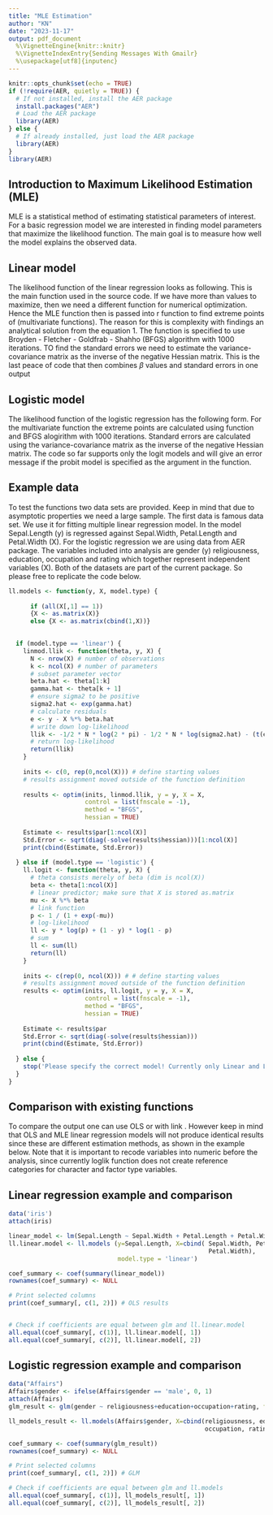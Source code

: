 ```yaml
---
title: "MLE Estimation"
author: "KN"
date: "2023-11-17"
output: pdf_document
  %\VignetteEngine{knitr::knitr}
  %\VignetteIndexEntry{Sending Messages With Gmailr}
  %\usepackage[utf8]{inputenc}
---
```


```r
knitr::opts_chunk$set(echo = TRUE)
if (!require(AER, quietly = TRUE)) {
  # If not installed, install the AER package
  install.packages("AER")
  # Load the AER package
  library(AER)
} else {
  # If already installed, just load the AER package
  library(AER)
}
library(AER)
```

## Introduction to Maximum Likelihood Estimation (MLE)
MLE is a statistical method of estimating statistical parameters of interest. For a basic regression model we are interested in finding model parameters that maximize the likelihood function. The main goal is to measure how well the model explains the observed data.  

## Linear model
The likelihood function of the linear regression looks as following. 
\begin{equation}
-\frac{1}{2} N \log(2 \pi) - \frac{1}{2} N \log(\hat{\sigma}^2) - \frac{1}{2\sigma^2}(y'y-2y'X\beta+\beta'X'X\beta)
\end{equation}
This is the main function used in the source code. If we have more than values to maximize, then we need a different function for numerical optimization. Hence the MLE function then is passed into r \textit{optim} function to find extreme points of (multivariate functions). The reason for this is complexity with findings an analytical solution from the equation 1. The \textit{optim} function is specified to use Broyden - Fletcher - Goldfrab - Shahho (BFGS) algorithm with 1000 iterations. TO find the standard errors we need to estimate the variance-covariance matrix as the inverse of the negative Hessian matrix. This is the last peace of code that then combines $\beta$ values and standard errors in one output

## Logistic model
The likelihood function of the logistic regression has the following form. 
\begin{equation}
y \cdot \log\left(\frac{1}{{1 + \exp(-\mu)}}\right) + (1 - y) \cdot \log\left(1 - \frac{1}{{1 + \exp(-\mu)}}\right)
\end{equation}
For the multivariate function the extreme points are calculated using \textit{optim} function and BFGS alogirithm with 1000 iterations. Standard errors are calculated using the variance-covariance matrix as the inverse of the negative Hessian matrix. The code so far supports only the logit models and will give an error message if the probit model is specified as the argument in the function.


## Example data
To test the functions two data sets are provided. Keep in mind that due to asymptotic properties we need a large sample. The first data is famous \textit{iris} data set. We use it for fitting multiple linear regression model. In the model Sepal.Length (y) is regressed against Sepal.Width, Petal.Length and Petal.Width (X). For the logistic regression we are using \textit{Affairs} data from AER package. The variables included into analysis are gender (y) religiousness, education, occupation and rating which together represent independent variables (X). Both of the datasets are part of the current package. So please free to replicate the code below.

```r
ll.models <- function(y, X, model.type) {
      
      if (all(X[,1] == 1))
      {X <- as.matrix(X)}
      else {X <- as.matrix(cbind(1,X))}

      
  if (model.type == 'linear') {
    linmod.llik <- function(theta, y, X) {
      N <- nrow(X) # number of observations
      k <- ncol(X) # number of parameters
      # subset parameter vector
      beta.hat <- theta[1:k]
      gamma.hat <- theta[k + 1]
      # ensure sigma2 to be positive
      sigma2.hat <- exp(gamma.hat)
      # calculate residuals
      e <- y - X %*% beta.hat
      # write down log-likelihood
      llik <- -1/2 * N * log(2 * pi) - 1/2 * N * log(sigma2.hat) - (t(e) %*% e) / (2 * sigma2.hat)
      # return log-likelihood
      return(llik)
    }
    
    inits <- c(0, rep(0,ncol(X))) # define starting values
    # results assignment moved outside of the function definition
    
    results <- optim(inits, linmod.llik, y = y, X = X,
                     control = list(fnscale = -1),
                     method = "BFGS",
                     hessian = TRUE)
    
    Estimate <- results$par[1:ncol(X)]
    Std.Error <- sqrt(diag(-solve(results$hessian)))[1:ncol(X)]
    print(cbind(Estimate, Std.Error))
    
  } else if (model.type == 'logistic') {
    ll.logit <- function(theta, y, X) {
      # theta consists merely of beta (dim is ncol(X))
      beta <- theta[1:ncol(X)]
      # linear predictor; make sure that X is stored as.matrix
      mu <- X %*% beta
      # link function
      p <- 1 / (1 + exp(-mu))
      # log-likelihood
      ll <- y * log(p) + (1 - y) * log(1 - p)
      # sum
      ll <- sum(ll)
      return(ll)
    }
    
    inits <- c(rep(0, ncol(X))) # # define starting values
    # results assignment moved outside of the function definition
    results <- optim(inits, ll.logit, y = y, X = X,
                     control = list(fnscale = -1),
                     method = "BFGS",
                     hessian = TRUE)
    
    Estimate <- results$par
    Std.Error <- sqrt(diag(-solve(results$hessian)))
    print(cbind(Estimate, Std.Error))
    
  } else {
    stop('Please specify the correct model! Currently only Linear and Logistic (link=logit) models are supported')
  }
}
```



## Comparison with existing functions 
To compare the output one can use OLS \textit{lm()} or \textit{glm()} with link \textit{logit}. However keep in mind that OLS and MLE linear regression models will not produce identical results since these are different estimation methods, as shown in the example below. Note that it is important to recode variables into numeric before the analysis, since currently loglik function does not create reference categories for character and factor type variables.

## Linear regression example and comparison
```r

data('iris')
attach(iris)

linear_model <- lm(Sepal.Length ~ Sepal.Width + Petal.Length + Petal.Width)
ll.linear.model <- ll.models (y=Sepal.Length, X=cbind( Sepal.Width, Petal.Length,
                                                       Petal.Width), 
                              model.type = 'linear')

coef_summary <- coef(summary(linear_model))
rownames(coef_summary) <- NULL

# Print selected columns
print(coef_summary[, c(1, 2)]) # OLS results


# Check if coefficients are equal between glm and ll.linear.model
all.equal(coef_summary[, c(1)], ll.linear.model[, 1])
all.equal(coef_summary[, c(2)], ll.linear.model[, 2])
```

## Logistic regression example and comparison
```r
data("Affairs")
Affairs$gender <- ifelse(Affairs$gender == 'male', 0, 1)
attach(Affairs)
glm_result <- glm(gender ~ religiousness+education+occupation+rating, family=binomial)

ll_models_result <- ll.models(Affairs$gender, X=cbind(religiousness, education,
                                                      occupation, rating), 'logistic')

coef_summary <- coef(summary(glm_result))
rownames(coef_summary) <- NULL

# Print selected columns
print(coef_summary[, c(1, 2)]) # GLM

# Check if coefficients are equal between glm and ll.models
all.equal(coef_summary[, c(1)], ll_models_result[, 1])
all.equal(coef_summary[, c(2)], ll_models_result[, 2])
```


